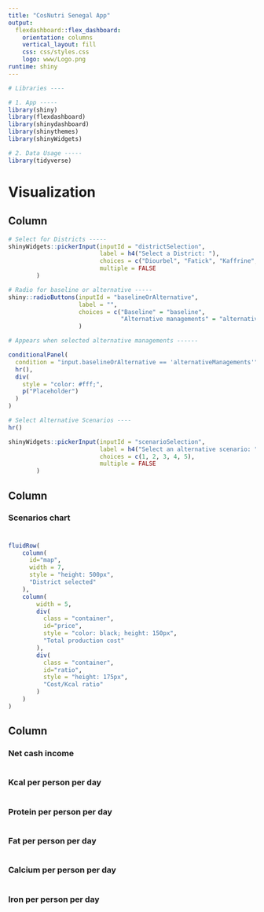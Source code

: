 ```yaml
---
title: "CosNutri Senegal App"
output: 
  flexdashboard::flex_dashboard:
    orientation: columns
    vertical_layout: fill
    css: css/styles.css
    logo: www/Logo.png
runtime: shiny
---
```


```r
# Libraries ----

# 1. App -----
library(shiny)
library(flexdashboard)
library(shinydashboard)
library(shinythemes)
library(shinyWidgets)

# 2. Data Usage -----
library(tidyverse)

```


Visualization
============================

Column {.sidebar data-width=350}
----------------------------
```r
# Select for Districts -----
shinyWidgets::pickerInput(inputId = "districtSelection",
                          label = h4("Select a District: "),
                          choices = c("Diourbel", "Fatick", "Kaffrine", "Kaolack", "Kolda", "Thies"),
                          multiple = FALSE
        )

# Radio for baseline or alternative -----
shiny::radioButtons(inputId = "baselineOrAlternative",
                    label = "",
                    choices = c("Baseline" = "baseline",
                                "Alternative managements" = "alternativeManagements")
                    )

# Appears when selected alternative managements ------

conditionalPanel(
  condition = "input.baselineOrAlternative == 'alternativeManagements'",
  hr(),
  div(
    style = "color: #fff;",
    p("Placeholder")
  )
)

# Select Alternative Scenarios ----
hr()

shinyWidgets::pickerInput(inputId = "scenarioSelection",
                          label = h4("Select an alternative scenario: "),
                          choices = c(1, 2, 3, 4, 5),
                          multiple = FALSE
        )
```

Column {data-width=600}
----------------------------

### Scenarios chart {data-height=550}
```r

```

###
```r
fluidRow(
    column(
      id="map",
      width = 7,
      style = "height: 500px",
      "District selected"
    ),
    column(
        width = 5,
        div(
          class = "container",
          id="price",
          style = "color: black; height: 150px",
          "Total production cost"
        ),
        div(
          class = "container",
          id="ratio",
          style = "height: 175px",
          "Cost/Kcal ratio"
        )
    )
)
```


Column {data-width=350}
----------------------------

### Net cash income 
```r

```

### Kcal per person per day
```r

```

### Protein per person per day
```r

```

### Fat per person per day
```r

```

### Calcium per person per day
```r

```

### Iron per person per day
```r

```